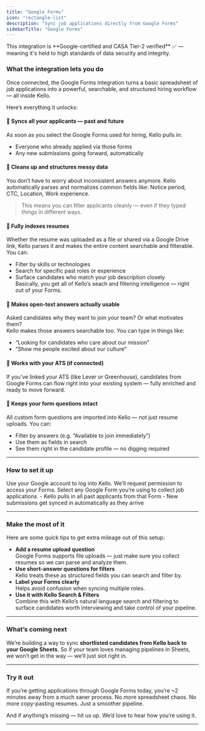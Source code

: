```yaml
---
title: "Google Forms"
icon: "rectangle-list"
description: "Sync job applications directly from Google Forms"
sidebarTitle: "Google Forms"
---
```


<Info>
  This integration is **Google-certified and CASA Tier-2 verified**  ✅ — meaning it's held to high standards of data security and integrity.
</Info>

### What the integration lets you do

Once connected, the Google Forms integration turns a basic spreadsheet of job applications into a powerful, searchable, and structured hiring workflow — all inside Kello.

Here’s everything it unlocks:

#### 🔄 Syncs all your applicants — past and future

As soon as you select the Google Forms used for hiring, Kello pulls in:

- Everyone who already applied via those forms
- Any new submissions going forward, automatically

#### 🧠 Cleans up and structures messy data

You don’t have to worry about inconsistent answers anymore. Kello automatically parses and normalizes common fields like: Notice period, CTC, Location, Work experience.

> This means you can filter applicants cleanly — even if they typed things in different ways.

#### 📄 Fully indexes resumes

Whether the resume was uploaded as a file or shared via a Google Drive link, Kello parses it and makes the entire content searchable and filterable. You can:

- Filter by skills or technologies
- Search for specific past roles or experience
- Surface candidates who match your job description closely\
  Basically, you get all of Kello’s seach and filtering intelligence — right out of your Forms.

#### 💬 Makes open-text answers actually usable

Asked candidates why they want to join your team? Or what motivates them?\
Kello makes those answers searchable too. You can type in things like:

- “Looking for candidates who care about our mission”
- “Show me people excited about our culture”

#### 🧩 Works with your ATS (if connected)

If you’ve linked your ATS (like Lever or Greenhouse), candidates from Google Forms can flow right into your existing system — fully enriched and ready to move forward.

#### 🧾 Keeps your form questions intact

All custom form questions are imported into Kello — not just resume uploads. You can:

- Filter by answers (e.g. “Available to join immediately”)
- Use them as fields in search
- See them right in the candidate profile — no digging required

---

### How to set it up

<Steps>
  <Step title="Sign in with Google">
    Use your Google account to log into Kello. We’ll request permission to access your Forms.
  </Step>
  <Step title="Choose your hiring Forms">
    Select any Google Form you’re using to collect job applications.
  </Step>
  <Step title="Done. Everything syncs.">
    - Kello pulls in all past applicants from that Form
    - New submissions get synced in automatically as they arrive
  </Step>
</Steps>

---

### Make the most of it

Here are some quick tips to get extra mileage out of this setup:

- **Add a resume upload question**\
  Google Forms supports file uploads — just make sure you collect resumes so we can parse and analyze them.
- **Use short-answer questions for filters**\
  Kello treats these as structured fields you can search and filter by.
- **Label your Forms clearly**\
  Helps avoid confusion when syncing multiple roles.
- **Use it with Kello Search & Filters**\
  Combine this with Kello’s natural language search and filtering to surface candidates worth interviewing and take control of your pipeline.

---

### What’s coming next

We’re building a way to sync **shortlisted candidates from Kello back to your Google Sheets**. So if your team loves managing pipelines in Sheets, we won’t get in the way — we’ll just slot right in.

---

### Try it out

If you’re getting applications through Google Forms today, you’re ~2 minutes away from a much saner process. No more spreadsheet chaos. No more copy-pasting resumes. Just a smoother pipeline.

And if anything’s missing — hit us up. We’d love to hear how you’re using it.

---